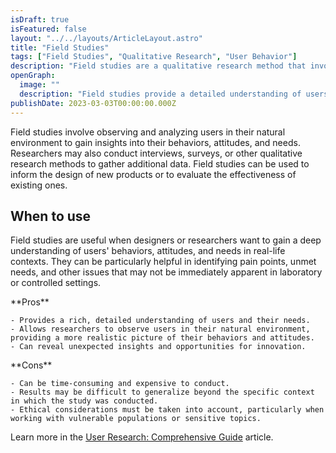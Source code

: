 ```yaml
---
isDraft: true
isFeatured: false
layout: "../../layouts/ArticleLayout.astro"
title: "Field Studies"
tags: ["Field Studies", "Qualitative Research", "User Behavior"]
description: "Field studies are a qualitative research method that involves observing and analyzing users in their natural environment to gain insights into their behaviors, attitudes, and needs. Discover when to use this method, its pros and cons, and how it can help inform the design of new products or evaluate the effectiveness of existing ones."
openGraph:
  image: ""
  description: "Field studies provide a detailed understanding of users and their needs by observing them in their natural environment. Learn more about the pros and cons of using this qualitative research method and when it is appropriate to use it to inform your product design or evaluation."
publishDate: 2023-03-03T00:00:00.000Z
---
```


Field studies involve observing and analyzing users in their natural environment to gain insights into their behaviors, attitudes, and needs. Researchers may also conduct interviews, surveys, or other qualitative research methods to gather additional data. Field studies can be used to inform the design of new products or to evaluate the effectiveness of existing ones.

## When to use

Field studies are useful when designers or researchers want to gain a deep understanding of users' behaviors, attitudes, and needs in real-life contexts. They can be particularly helpful in identifying pain points, unmet needs, and other issues that may not be immediately apparent in laboratory or controlled settings.

<div class="mt-8 mb-8 grid grid-cols-2 divide-x overflow-hidden rounded-md border">
  <div class="py-6 px-10 space-y-4">
    **Pros**

    - Provides a rich, detailed understanding of users and their needs.
    - Allows researchers to observe users in their natural environment, providing a more realistic picture of their behaviors and attitudes.
    - Can reveal unexpected insights and opportunities for innovation.

  </div>
  <div class="py-6 px-10 space-y-4">
    **Cons**

    - Can be time-consuming and expensive to conduct.
    - Results may be difficult to generalize beyond the specific context in which the study was conducted.
    - Ethical considerations must be taken into account, particularly when working with vulnerable populations or sensitive topics.

  </div>
</div>

Learn more in the [User Research: Comprehensive Guide](/blog/user-research-comprehensive-guide) article.
